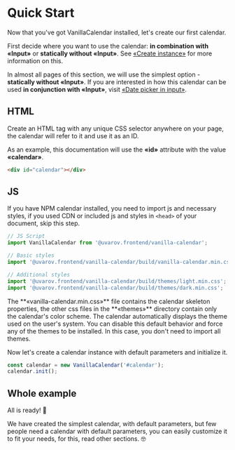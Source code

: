 # Quick Start

Now that you've got VanillaCalendar installed, let's create our first calendar.

First decide where you want to use the calendar: **in combination with «Input»** or **statically without «Input»**.
See <a href="/docs/reference/main/create-an-instance">«Create instance»</a> for more information on this.

In almost all pages of this section, we will use the simplest option - **statically without «Input»**.
If you are interested in how this calendar can be used **in conjunction with «Input»**, visit <a href="/docs/learn/additional-features/date-picker-in-input">«Date picker in input»</a>.

## HTML

Create an HTML tag with any unique CSS selector anywhere on your page, the calendar will refer to it and use it as an ID.

As an example, this documentation will use the **«id»** attribute with the value **«calendar»**.

```html
<div id="calendar"></div>
```

## JS
If you have NPM calendar installed, you need to import js and necessary styles, if you used CDN or included js and styles in `<head>` of your document, skip this step.

```js
// JS Script
import VanillaCalendar from '@uvarov.frontend/vanilla-calendar';

// Basic styles
import '@uvarov.frontend/vanilla-calendar/build/vanilla-calendar.min.css';

// Additional styles
import '@uvarov.frontend/vanilla-calendar/build/themes/light.min.css';
import '@uvarov.frontend/vanilla-calendar/build/themes/dark.min.css';
```

<Info>
  The **«vanilla-calendar.min.css»** file contains the calendar skeleton properties, the other css files in the **«themes»** directory contain only the calendar's color scheme.
</Info>

<Info>
  The calendar automatically displays the theme used on the user's system.
  You can disable this default behavior and force any of the themes to be installed. In this case, you don't need to import all themes.
</Info>

Now let's create a calendar instance with default parameters and initialize it.

```js
const calendar = new VanillaCalendar('#calendar');
calendar.init();
```

## Whole example

<Sandbox example="try-vanilla-calendar" />

All is ready! 🎉

We have created the simplest calendar, with default parameters, but few people need a calendar with default parameters, you can easily customize it to fit your needs, for this, read other sections. 🤓
